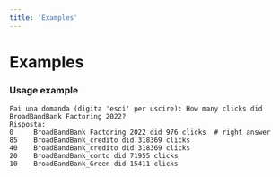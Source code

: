 ```yaml
---
title: 'Examples'
---
```


# Examples

### Usage example

```shell
Fai una domanda (digita 'esci' per uscire): How many clicks did BroadBandBank Factoring 2022?
Risposta:
0     BroadBandBank Factoring 2022 did 976 clicks  # right answer
85    BroadBandBank_credito did 318369 clicks
40    BroadBandBank_credito did 318369 clicks
20    BroadBandBank_conto did 71955 clicks
10    BroadBandBank_Green did 15411 clicks
```
